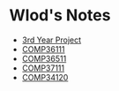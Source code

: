= Wlod's Notes =

* [[3rd Year Project]]  
* [[COMP36111]] 
* [[COMP36511]]
* [[COMP37111]]
* [[COMP34120]]
